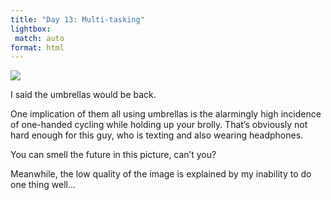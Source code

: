 ```yaml
---
title: "Day 13: Multi-tasking"
lightbox:
 match: auto
format: html
---
```


![](../images/20120429212039_dsc01536.jpg){group="all-the-pictures"}

I said the umbrellas would be back.

One implication of them all using umbrellas is the alarmingly high incidence of one-handed cycling while holding up your brolly. That's obviously not hard enough for this guy, who is texting and also wearing headphones.

You can smell the future in this picture, can't you?

Meanwhile, the low quality of the image is explained by my inability to do one thing well...
